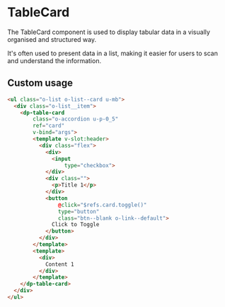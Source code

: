
<Meta
    title="Components/TableCard"
    component={DpTableCard}
/>

# TableCard

The TableCard component is used to display tabular data in a visually organised and structured way.

It's often used to present data in a list, making it easier for users to scan and understand the information.

## Custom usage

```html
<ul class="o-list o-list--card u-mb">
  <div class="o-list__item">
    <dp-table-card
        class="o-accordion u-p-0_5"
        ref="card"
        v-bind="args">
        <template v-slot:header>
          <div class="flex">
            <div>
              <input
                  type="checkbox">
            </div>
            <div class="">
              <p>Title 1</p>
            </div>
            <button
                @click="$refs.card.toggle()"
                type="button"
                class="btn--blank o-link--default">
              Click to Toggle
            </button>
          </div>
        </template>
        <template>
          <div>
            Content 1
          </div>
        </template>
    </dp-table-card>
  </div>
</ul>
```
